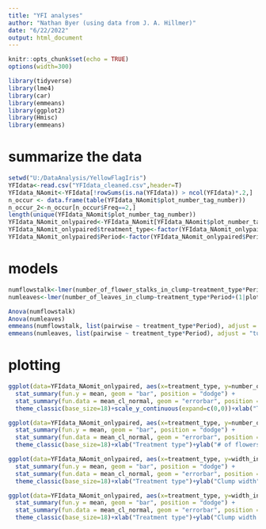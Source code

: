 ```yaml
---
title: "YFI analyses"
author: "Nathan Byer (using data from J. A. Hillmer)"
date: "6/22/2022"
output: html_document
---
```



```r
knitr::opts_chunk$set(echo = TRUE)
options(width=300)
```

```r
library(tidyverse)
library(lme4)
library(car)
library(emmeans)
library(ggplot2)
library(Hmisc)
library(emmeans)

```

# summarize the data

```r
setwd("U:/DataAnalysis/YellowFlagIris")
YFIdata<-read.csv("YFIdata_cleaned.csv",header=T)
YFIdata_NAomit<-YFIdata[!rowSums(is.na(YFIdata)) > ncol(YFIdata)*.2,]
n_occur <- data.frame(table(YFIdata_NAomit$plot_number_tag_number))
n_occur_2<-n_occur[n_occur$Freq==2,]
length(unique(YFIdata_NAomit$plot_number_tag_number))
YFIdata_NAomit_onlypaired<-YFIdata_NAomit[YFIdata_NAomit$plot_number_tag_number %in% n_occur_2$Var1,]
YFIdata_NAomit_onlypaired$treatment_type<-factor(YFIdata_NAomit_onlypaired$treatment_type,levels = c("No treatment","Cut and herbicide","Cut and tarp"))
YFIdata_NAomit_onlypaired$Period<-factor(YFIdata_NAomit_onlypaired$Period,levels = c("Pre","Post"))
```

# models
```r
numflowstalk<-lmer(number_of_flower_stalks_in_clump~treatment_type*Period+(1|plot_number_tag_number),YFIdata_NAomit_onlypaired)
numleaves<-lmer(number_of_leaves_in_clump~treatment_type*Period+(1|plot_number_tag_number),YFIdata_NAomit_onlypaired)

Anova(numflowstalk)
Anova(numleaves)
emmeans(numflowstalk, list(pairwise ~ treatment_type*Period), adjust = "tukey")
emmeans(numleaves, list(pairwise ~ treatment_type*Period), adjust = "tukey")
```

# plotting

```r
ggplot(data=YFIdata_NAomit_onlypaired, aes(x=treatment_type, y=number_of_leaves_in_clump, fill=Period)) + 
  stat_summary(fun.y = mean, geom = "bar", position = "dodge") + 
  stat_summary(fun.data = mean_cl_normal, geom = "errorbar", position = position_dodge(width = 0.90), width = 0.2)+
  theme_classic(base_size=18)+scale_y_continuous(expand=c(0,0))+xlab("Treatment type")+ylab("# of leaves")

ggplot(data=YFIdata_NAomit_onlypaired, aes(x=treatment_type, y=number_of_flower_stalks_in_clump, fill=Period)) + 
  stat_summary(fun.y = mean, geom = "bar", position = "dodge") + 
  stat_summary(fun.data = mean_cl_normal, geom = "errorbar", position = position_dodge(width = 0.90), width = 0.2)+
  theme_classic(base_size=18)+xlab("Treatment type")+ylab("# of flowers")

ggplot(data=YFIdata_NAomit_onlypaired, aes(x=treatment_type, y=width_in_feet, fill=Period)) + 
  stat_summary(fun.y = mean, geom = "bar", position = "dodge") + 
  stat_summary(fun.data = mean_cl_normal, geom = "errorbar", position = position_dodge(width = 0.90), width = 0.2)+
  theme_classic(base_size=18)+xlab("Treatment type")+ylab("Clump width")

ggplot(data=YFIdata_NAomit_onlypaired, aes(x=treatment_type, y=width_in_inches_feet_above, fill=Period)) + 
  stat_summary(fun.y = mean, geom = "bar", position = "dodge") + 
  stat_summary(fun.data = mean_cl_normal, geom = "errorbar", position = position_dodge(width = 0.90), width = 0.2)+
  theme_classic(base_size=18)+xlab("Treatment type")+ylab("Clump width in inches feet above")
```

